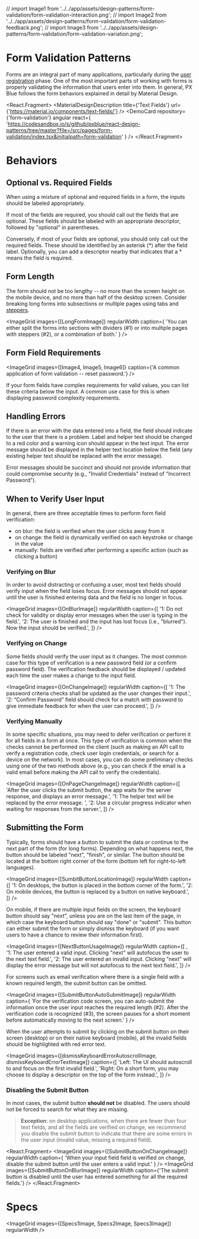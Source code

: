 // import Image1 from '../../app/assets/design-patterns/form-validation/form-validation-interaction.png';
// import Image2 from '../../app/assets/design-patterns/form-validation/form-validation-feedback.png';
// import Image3 from '../../app/assets/design-patterns/form-validation/form-validation-variation.png';



<!-- KEYWORDS: design pattern form verification validation error -->

# Form Validation Patterns

<ImageGrid images={[SummaryImage]} regularWidth />

Forms are an integral part of many applications, particularly during the [user registration](/patterns/login) phase. One of the most important parts of working with forms is properly validating the information that users enter into them. In general, PX Blue follows the form behaviors explained in detail by Material Design.

<React.Fragment>
    <MaterialDesignDescription title={'Text Fields'} url={'https://material.io/components/text-fields/'} />
    <DemoCard
        repository={'form-validation'}
        angular
        react={
            'https://codesandbox.io/s/github/pxblue/react-design-patterns/tree/master?file=/src/pages/form-validation/index.tsx&initialpath=form-validation'
        }
    />
    <Divider />
</React.Fragment>

# Behaviors

## Optional vs. Required Fields

When using a mixture of optional and required fields in a form, the inputs should be labeled appropriately.

If most of the fields are required, you should call out the fields that are optional. These fields should be labeled with an appropriate descriptor, followed by "optional" in parentheses.

Conversely, if most of your fields are optional, you should only call out the required fields. These should be identified by an asterisk (\*) after the field label. Optionally, you can add a descriptor nearby that indicates that a \* means the field is required.

## Form Length

The form should not be too lengthy -- no more than the screen height on the mobile device, and no more than half of the desktop screen. Consider breaking long forms into subsections or multiple pages using tabs and [steppers](/patterns/steppers).

<ImageGrid
    images={[LongFormImage]}
    regularWidth
    caption={
        'You can either split the forms into sections with dividers (#1) or into multiple pages with steppers (#2), or a combination of both.'
    }
/>

## Form Field Requirements

<ImageGrid images={[Image4, Image5, Image6]} caption={'A common application of form validation -- reset password.'} />

If your form fields have complex requirements for valid values, you can list these criteria below the input. A common use case for this is when displaying password complexity requirements.

## Handling Errors

If there is an error with the data entered into a field, the field should indicate to the user that there is a problem. Label and helper text should be changed to a red color and a warning icon should appear in the text input. The error message should be displayed in the helper text location below the field (any existing helper text should be replaced with the error message).

Error messages should be succinct and should not provide information that could compromise security (e.g., "Invalid Credentials" instead of "Incorrect Password").

## When to Verify User Input

In general, there are three acceptable times to perform form field verification:

-   on blur: the field is verified when the user clicks away from it
-   on change: the field is dynamically verified on each keystroke or change in the value
-   manually: fields are verified after performing a specific action (such as clicking a button)

### Verifying on Blur

In order to avoid distracting or confusing a user, most text fields should verify input when the field loses focus. Error messages should not appear until the user is finished entering data and the field is no longer in focus.

<ImageGrid
    images={[OnBlurImage]}
    regularWidth
    caption={[
        '1: Do not check for validity or display error messages when the user is typing in the field.',
        '2: The user is finished and the input has lost focus (i.e., "blurred"). Now the input should be verified.',
    ]}
/>

### Verifying on Change

Some fields should verify the user input as it changes. The most common case for this type of verification is a new password field (or a confirm password field). The verification feedback should be displayed / updated each time the user makes a change to the input field.

<ImageGrid
    images={[OnChangeImage]}
    regularWidth
    caption={[
        '1: The password criteria checks shall be updated as the user changes their input.',
        '2: “Confirm Password” field should check for a match with password to give immediate feedback for when the user can proceed.',
    ]}
/>

### Verifying Manually

In some specific situations, you may need to defer verification or perform it for all fields in a form at once. This type of verification is common when the checks cannot be performed on the client (such as making an API call to verify a registration code, check user login credentials, or search for a device on the network). In most cases, you can do some preliminary checks using one of the two methods above (e.g., you can check if the email is a valid email before making the API call to verify the credentials).

<ImageGrid
    images={[OnPageChangeImage]}
    regularWidth
    caption={[
        'After the user clicks the submit button, the app waits for the server response, and displays an error message.',
        '1: The helper text will be replaced by the error message. ',
        '2: Use a circular progress indicator when waiting for responses from the server.',
    ]}
/>

## Submitting the Form

Typically, forms should have a button to submit the data or continue to the next part of the form (for long forms). Depending on what happens next, the button should be labeled "next", "finish", or similar. The button should be located at the bottom right corner of the form (bottom left for right-to-left languages).

<ImageGrid
    images={[SumbitButtonLocationImage]}
    regularWidth
    caption={[
        '1: On desktops, the button is placed in the bottom corner of the form.',
        '2: On mobile devices, the button is replaced by a button on native keyboard.',
    ]}
/>

On mobile, if there are multiple input fields on the screen, the keyboard button should say "next", unless you are on the last item of the page, in which case the keyboard button should say "done" or "submit". This button can either submit the form or simply dismiss the keyboard (if you want users to have a chance to review their information first).

<ImageGrid
    images={[NextButtonUsageImage]}
    regularWidth
    caption={[
        ,
        '1: The user entered a valid input. Clicking "next" will autofocus the user to the next text field.',
        '2: The user entered an invalid input. Clicking "next" will display the error message but will not autofocus to the next text field.',
    ]}
/>

For screens such as email verification where there is a single field with a known required length, the submit button can be omitted.

<!-- TODO: A gif might handle the task better here -->

<ImageGrid
    images={[SubmitButtonAutoSubmitImage]}
    regularWidth
    caption={
        'For the verification code screen, you can auto-submit the information once the user input reaches the required length (#2). After the verification code is recognized (#3), the screen pauses for a short moment before automatically moving to the next screen.'
    }
/>

When the user attempts to submit by clicking on the submit button on their screen (desktop) or on their native keyboard (mobile), all the invalid fields should be highlighted with red error text.

<ImageGrid
    images={[dismissKeyboardErrorAutoscrollImage, dismissKeyboardErrorTextImage]}
    caption={[
        'Left: The UI should autoscroll to and focus on the first invalid field.',
        'Right: On a short form, you may choose to display a descriptor on the top of the form instead.',
    ]}
/>

### Disabling the Submit Button

In most cases, the submit button **should not** be disabled. The users should not be forced to search for what they are missing.

<!--
TODO:
This image is conveying conflicting idea with the two gifs above,
either remvoe it, or find a better way to picture this problem (like those do's and dont's on Material Design)
<ImageGrid
    images={[SubmitButtonOnClickImage]}
    regularWidth
    caption={
        'Do not disable the submit button. Instead, use error text to highlight the invalid input after the user clicks the button.'
    }
/>
-->

> **Exception**: on desktop applications, when there are fewer than four text fields, and all the fields are verified on change, we recommend you disable the submit button to indicate that there are some errors in the user input (invalid value, missing a required field).

<React.Fragment>
    <ImageGrid
        images={[SubmitButtonOnChangeImage]}
        regularWidth
        caption={
            'When your input field field is verified on change, disable the submit button until the user enters a valid input.'
        }
    />
    <ImageGrid
        images={[SubmitButtonOnBlurImage]}
        regularWidth
        caption={'The submit button is disabled until the user has entered something for all the required fields.'}
    />
</React.Fragment>
<Divider />

# Specs

<ImageGrid images={[Specs1Image, Specs2Image, Specs3Image]} regularWidth />

<!--
<Divider />


# Developers

We recommend using the following components to build this pattern:

**Angular** - Angular Material

-   [Form Field](https://material.angular.io/components/form-field/overview)
-   [Input](https://material.angular.io/components/input/overview)

**React** - Material-UI

-   [Text Field](https://material-ui.com/components/text-fields/#text-field)

-->
